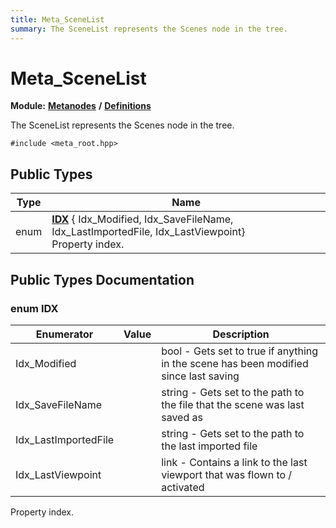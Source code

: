```yaml
---
title: Meta_SceneList
summary: The SceneList represents the Scenes node in the tree. 
---
```


# Meta_SceneList

**Module:** **[Metanodes](../../modules/metanodes/index.mdx)** **/** **[Definitions](../../modules/metanodes/definitions.mdx)**

The SceneList represents the Scenes node in the tree. 

`#include <meta_root.hpp>`

## Public Types

| Type           | Name           |
| -------------- | -------------- |
| enum| **[IDX](#enum-idx)** { Idx_Modified, Idx_SaveFileName, Idx_LastImportedFile, Idx_LastViewpoint}<br />Property index.  |

## Public Types Documentation

### enum IDX

| Enumerator | Value | Description |
| ---------- | ----- | ----------- |
| Idx_Modified | | bool - Gets set to true if anything in the scene has been modified since last saving   |
| Idx_SaveFileName | | string - Gets set to the path to the file that the scene was last saved as   |
| Idx_LastImportedFile | | string - Gets set to the path to the last imported file   |
| Idx_LastViewpoint | | link - Contains a link to the last viewport that was flown to / activated   |

Property index. 
